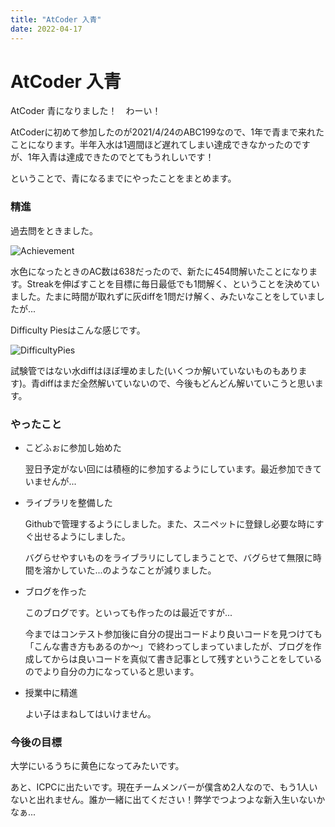 ```yaml
---
title: "AtCoder 入青"
date: 2022-04-17
---
```


# AtCoder 入青

AtCoder 青になりました！　わーい！

AtCoderに初めて参加したのが2021/4/24のABC199なので、1年で青まで来れたことになります。半年入水は1週間ほど遅れてしまい達成できなかったのですが、1年入青は達成できたのでとてもうれしいです！

ということで、青になるまでにやったことをまとめます。

### 精進

過去問をときました。

![Achievement](/blog/AtCoderBlue/Achievement.jpg)

水色になったときのAC数は638だったので、新たに454問解いたことになります。Streakを伸ばすことを目標に毎日最低でも1問解く、ということを決めていました。たまに時間が取れずに灰diffを1問だけ解く、みたいなことをしていましたが...

Difficulty Piesはこんな感じです。

![DifficultyPies](/blog/AtCoderBlue/DifficultyPies.jpg)

試験管ではない水diffはほぼ埋めました(いくつか解いていないものもあります)。青diffはまだ全然解いていないので、今後もどんどん解いていこうと思います。


### やったこと

- こどふぉに参加し始めた

  翌日予定がない回には積極的に参加するようにしています。最近参加できていませんが...

- ライブラリを整備した

  Githubで管理するようにしました。また、スニペットに登録し必要な時にすぐ出せるようにしました。

  バグらせやすいものをライブラリにしてしまうことで、バグらせて無限に時間を溶かしていた...のようなことが減りました。

- ブログを作った

  このブログです。といっても作ったのは最近ですが...

  今まではコンテスト参加後に自分の提出コードより良いコードを見つけても「こんな書き方もあるのか～」で終わってしまっていましたが、ブログを作成してからは良いコードを真似て書き記事として残すということをしているのでより自分の力になっていると思います。

- 授業中に精進

  よい子はまねしてはいけません。



### 今後の目標

大学にいるうちに黄色になってみたいです。

あと、ICPCに出たいです。現在チームメンバーが僕含め2人なので、もう1人いないと出れません。誰か一緒に出てください！弊学でつよつよな新入生いないかなぁ...